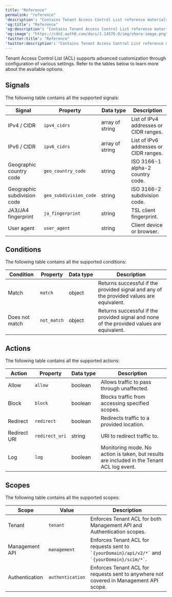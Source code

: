 ---
title: "Reference"
permalink: "reference"
'description': "Contains Tenant Access Control List reference materials, such as signals, conditions, actions, and scopes."
'og:title': "Reference"
'og:description': "Contains Tenant Access Control List reference materials, such as signals, conditions, actions, and scopes."
'og:image': "https://cdn2.auth0.com/docs/1.14576.0/img/share-image.png"
'twitter:title': "Reference"
'twitter:description': "Contains Tenant Access Control List reference materials, such as signals, conditions, actions, and scopes."
---

Tenant Access Control List (ACL) supports advanced customization through configuration of various settings. Refer to the tables below to learn more about the available options.

## Signals

The following table contains all the supported signals:

<table class="table"><thead>
<tr>
<th><strong>Signal</strong></th>
<th><strong>Property</strong></th>
<th><strong>Data type</strong></th>
<th><strong>Description</strong></th>
</tr>
</thead>
<tbody>
<tr>
<td>IPv4 / CIDR</td>
<td><code>ipv4_cidrs</code></td>
<td>array of string</td>
<td>List of IPv4 addresses or CIDR ranges.</td>
</tr>
<tr>
<td>IPv6 / CIDR</td>
<td><code>ipv6_cidrs</code></td>
<td>array of string</td>
<td>List of IPv6 addresses or CIDR ranges.</td>
</tr>
<tr>
<td>Geographic country code</td>
<td><code>geo_country_code</code></td>
<td>string</td>
<td>ISO 3166-1 alpha-2 country code.</td>
</tr>
<tr>
<td>Geographic subdivision code</td>
<td><code>geo_subdivision_code</code></td>
<td>string</td>
<td>ISO 3166-2 subdivision code.</td>
</tr>
<tr>
<td>JA3/JA4 fingerprint</td>
<td><code>ja_fingerprint</code></td>
<td>string</td>
<td>TSL client fingerprint.</td>
</tr>
<tr>
<td>User agent</td>
<td><code>user_agent</code></td>
<td>string</td>
<td>Client device or browser.</td>
</tr>
</tbody>
</table>

## Conditions

The following table contains all the supported conditions:

<table class="table"><thead>
<tr>
<th><strong>Condition</strong></th>
<th><strong>Property</strong></th>
<th><strong>Data type</strong></th>
<th><strong>Description</strong></th>
</tr>
</thead>
<tbody>
<tr>
<td>Match</td>
<td><code>match</code></td>
<td>object</td>
<td>Returns successful if the provided signal and any of the provided values are equivalent.</td>
</tr>
<tr>
<td>Does not match</td>
<td><code>not_match</code></td>
<td>object</td>
<td>Returns successful if the provided signal and none of the provided values are equivalent.</td>
</tr>
</tbody>
</table>

## Actions

The following table contains all the supported actions:

<table class="table"><thead>
<tr>
<th><strong>Action</strong></th>
<th><strong>Property</strong></th>
<th><strong>Data type</strong></th>
<th><strong>Description</strong></th>
</tr>
</thead>
<tbody>
<tr>
<td>Allow</td>
<td><code>allow</code></td>
<td>boolean</td>
<td>Allows traffic to pass through unaffected.</td>
</tr>
<tr>
<td>Block</td>
<td><code>block</code></td>
<td>boolean</td>
<td>Blocks traffic from accessing specified scopes.</td>
</tr>
<tr>
<td>Redirect</td>
<td><code>redirect</code></td>
<td>boolean</td>
<td>Redirects traffic to a provided location.</td>
</tr>
<tr>
<td>Redirect URI</td>
<td><code>redirect_uri</code></td>
<td>string</td>
<td>URI to redirect traffic to.</td>
</tr>
<tr>
<td>Log</td>
<td><code>log</code></td>
<td>boolean</td>
<td>Monitoring mode. No action is taken, but results are included in the Tenant ACL log event.</td>
</tr>
</tbody>
</table>

## Scopes

The following table contains all the supported scopes:

<table class="table"><thead>
<tr>
<th><strong>Scope</strong></th>
<th><strong>Value</strong></th>
<th><strong>Description</strong></th>
</tr>
</thead>
<tbody>
<tr>
<td>Tenant</td>
<td><code>tenant</code></td>
<td>Enforces Tenant ACL for both Management API and Authentication scopes.</td>
</tr>
<tr>
<td>Management API</td>
<td><code>management</code></td>
<td>Enforces Tenant ACL for requests sent to <code>`{yourDomain}/api/v2/*`</code> and <code>`{yourDomain}/scim/*`</code>.</td>
</tr>
<tr>
<td>Authentication</td>
<td><code>authentication</code></td>
<td>Enforces Tenant ACL for requests sent to anywhere not covered in Management API scope.</td>
</tr>
</tbody>
</table>